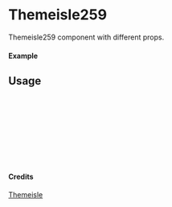 
<Meta of={Themeisle259} title="Themeisle/Themeisle259" />

# Themeisle259

Themeisle259 component with different props.

#### Example

<Canvas of={Themeisle259.Primary} />

## Usage

```ts
import { Themeisle259 } from "yadl-ui";

const Example = () => {
  return (
      <Themeisle259 />
  );
};

export default Example;
```

#### Credits
[Themeisle](https://themeisle.com/illustrations)
